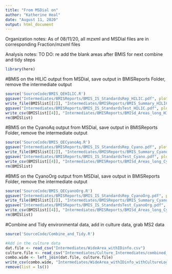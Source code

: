 ```yaml
---
title: "From MSDial on"
author: "Katherine Heal"
date: "August 11, 2020"
output: html_document
---
```

Organization notes:
As of 08/11/20, all mzxml and MSDial files are in corresponding Fraction/mzxml files 

Analysis notes:
TO DO: re add the blank areas after BMIS for next combine and tidy steps

```r
library(here)
```

#BMIS on the HILIC output from MSDial, save output in BMISReports Folder, remove the intermediate output
```r
source('SourceCode/BMIS_QEHILIC.R')
ggsave("Intermediates/BMISReports/BMIS_IS_StandardsRep_HILIC.pdf", plot = BMISlist[[1]], device = "pdf", width = 10, height = 10, units = "in")
write_file(BMISlist[[2]], "Intermediates/BMISReports/BMIS_Summary_HILIC.txt")
ggsave("Intermediates/BMISReports/BMIS_IS_StandardsTest_HILIC.pdf", plot = BMISlist[[3]], device = "pdf", width = 10, height = 10, units = "in")
write_csv(BMISlist[[4]], "Intermediates/BMISReports/BMISd_Areas_long_HILIC.csv")
rm(BMISlist)
```

#BMIS on the CyanoAq output from MSDial, save output in BMISReports Folder, remove the intermediate output
```r
source('SourceCode/BMIS_QECyanoAq.R')
ggsave("Intermediates/BMISReports/BMIS_IS_StandardsRep_Cyano.pdf", plot = BMISlist[[1]], device = "pdf", width = 10, height = 10, units = "in")
write_file(BMISlist[[2]], "Intermediates/BMISReports/BMIS_Summary_Cyano.txt")
ggsave("Intermediates/BMISReports/BMIS_IS_StandardsTest_Cyano.pdf", plot = BMISlist[[3]], device = "pdf", width = 10, height = 10, units = "in")
write_csv(BMISlist[[4]], "Intermediates/BMISReports/BMISd_Areas_long_Cyano.csv")
rm(BMISlist)
```

#BMIS on the CyanoOrg output from MSDial, save output in BMISReports Folder, remove the intermediate output
```r
source('SourceCode/BMIS_QECyanoOrg.R')
ggsave("Intermediates/BMISReports/BMIS_IS_StandardsRep_CyanoOrg.pdf", plot = BMISlist[[1]], device = "pdf", width = 10, height = 10, units = "in")
write_file(BMISlist[[2]], "Intermediates/BMISReports/BMIS_Summary_CyanoOrg.txt")
ggsave("Intermediates/BMISReports/BMIS_IS_StandardsTest_CyanoOrg.pdf", plot = BMISlist[[3]], device = "pdf", width = 10, height = 10, units = "in")
write_csv(BMISlist[[4]], "Intermediates/BMISReports/BMISd_Areas_long_CyanoOrg.csv")
rm(BMISlist)
```


#Combine and Tidy environmental data, add in culture data, grab MS2 data
```r
source('SourceCode/Combine_and_Tidy.R')

#Add in the culture data
dat.file <- read_csv("Intermediates/WideArea_withIDinfo.csv")
culture.file <- read_csv("Intermediates/Culture_Intermediates/combined_wide_LogBioArea.csv")
combo.wide <- left_join(dat.file, culture.file)
write_csv(combo.wide, "Intermediates/WideArea_withIDinfo_withCultureLogBioArea.csv")
remove(list = ls())
```

